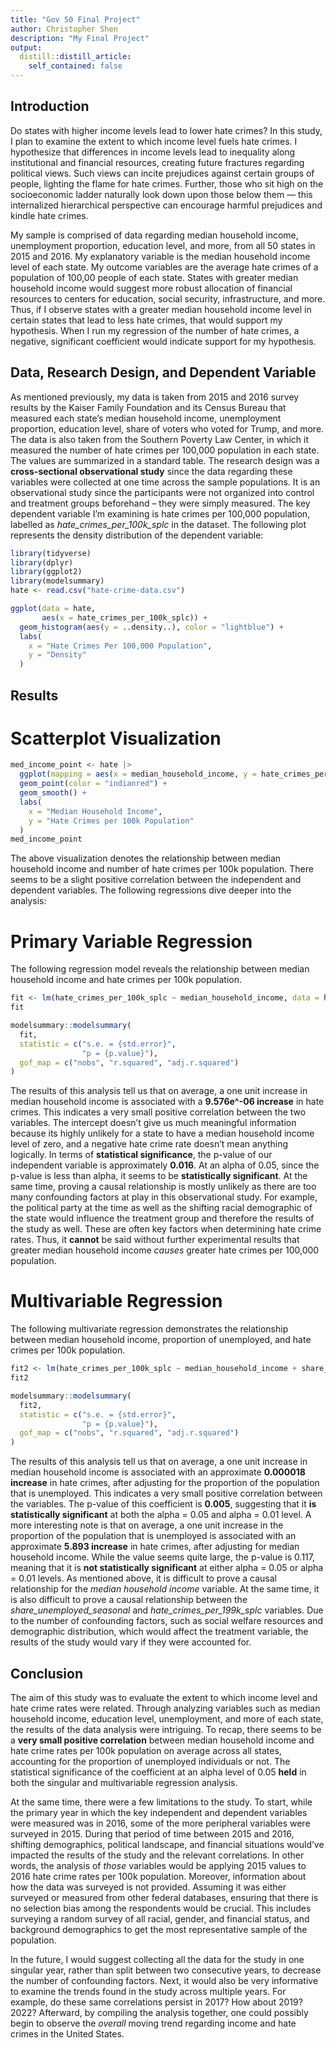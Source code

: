 ```yaml
---
title: "Gov 50 Final Project"
author: Christopher Shen
description: "My Final Project"
output:
  distill::distill_article:
    self_contained: false
---
```

## Introduction

Do states with higher income levels lead to lower hate crimes? In this study, I plan to examine the extent to which income level fuels hate crimes. I hypothesize that differences in income levels lead to inequality along institutional and financial resources, creating future fractures regarding political views. Such views can incite prejudices against certain groups of people, lighting the flame for hate crimes. Further, those who sit high on the socioeconomic ladder naturally look down upon those below them — this internalized hierarchical perspective can encourage harmful prejudices and kindle hate crimes. 

My sample is comprised of data regarding median household income, unemployment proportion, education level, and more, from all 50 states in 2015 and 2016. My explanatory variable is the median household income level of each state. My outcome variables are the average hate crimes of a population of 100,00 people of each state. States with greater median household income would suggest more robust allocation of financial resources to centers for education, social security, infrastructure, and more. Thus, if I observe states with a greater median household income level in certain states that lead to less hate crimes, that would support my hypothesis. When I run my regression of the number of hate crimes, a negative, significant coefficient would indicate support for my hypothesis.

## Data, Research Design, and Dependent Variable

As mentioned previously, my data is taken from 2015 and 2016 survey results by the Kaiser Family Foundation and its Census Bureau that measured each state's median household income, unemployment proportion, education level, share of voters who voted for Trump, and more. The data is also taken from the Southern Poverty Law Center, in which it measured the number of hate crimes per 100,000 population in each state. The values are summarized in a standard table. The research design was a **cross-sectional observational study** since the data regarding these variables were collected at one time across the sample populations. It is an observational study since the participants were not organized into control and treatment groups beforehand -- they were simply measured. The key dependent variable I'm examining is hate crimes per 100,000 population, labelled as *hate_crimes_per_100k_splc* in the dataset. The following plot represents the density distribution of the dependent variable:

```r
library(tidyverse)
library(dplyr)
library(ggplot2)
library(modelsummary)
hate <- read.csv("hate-crime-data.csv")

ggplot(data = hate,
       aes(x = hate_crimes_per_100k_splc)) +
  geom_histogram(aes(y = ..density..), color = "lightblue") +
  labs(
    x = "Hate Crimes Per 100,000 Population",
    y = "Density"
  )
```
## Results

# Scatterplot Visualization

```r
med_income_point <- hate |>
  ggplot(mapping = aes(x = median_household_income, y = hate_crimes_per_100k_splc)) +
  geom_point(color = "indianred") +
  geom_smooth() +
  labs(
    x = "Median Household Income",
    y = "Hate Crimes per 100k Population"
  )
med_income_point

```
The above visualization denotes the relationship between median household income and number of hate crimes per 100k population. There seems to be a slight positive correlation between the independent and dependent variables. The following regressions dive deeper into the analysis:

# Primary Variable Regression 

The following regression model reveals the relationship between median household income and hate crimes per 100k population.

```r
fit <- lm(hate_crimes_per_100k_splc ~ median_household_income, data = hate)
fit
```
```r
modelsummary::modelsummary(
  fit,
  statistic = c("s.e. = {std.error}",
                "p = {p.value}"),
  gof_map = c("nobs", "r.squared", "adj.r.squared")
)
```
The results of this analysis tell us that on average, a one unit increase in median household income is associated with a **9.576e^-06 increase** in hate crimes. This indicates a very small positive correlation between the two variables. The intercept doesn't give us much meaningful information because its highly unlikely for a state to have a median household income level of zero, and a negative hate crime rate doesn't mean anything logically. In terms of **statistical significance**, the p-value of our independent variable is approximately **0.016**. At an alpha of 0.05, since the p-value is less than alpha, it seems to be **statistically significant**. At the same time, proving a causal relationship is mostly unlikely as there are too many confounding factors at play in this observational study. For example, the political party at the time as well as the shifting racial demographic of the state would influence the treatment group and therefore the results of the study as well. These are often key factors when determining hate crime rates. Thus, it **cannot** be said without further experimental results that greater median household income *causes* greater hate crimes per 100,000 population.

# Multivariable Regression

The following multivariate regression demonstrates the relationship between median household income, proportion of unemployed, and hate crimes per 100k population.

```r
fit2 <- lm(hate_crimes_per_100k_splc ~ median_household_income + share_unemployed_seasonal, data = hate)
fit2
```
```r
modelsummary::modelsummary(
  fit2,
  statistic = c("s.e. = {std.error}",
                "p = {p.value}"),
  gof_map = c("nobs", "r.squared", "adj.r.squared")
)
```
The results of this analysis tell us that on average, a one unit increase in median household income is associated with an approximate **0.000018 increase** in hate crimes, after adjusting for the proportion of the population that is unemployed. This indicates a very small positive correlation between the variables. The p-value of this coefficient is **0.005**, suggesting that it **is statistically significant** at both the alpha = 0.05 and alpha = 0.01 level. A more interesting note is that on average, a one unit increase in the proportion of the population that is unemployed is associated with an approximate **5.893 increase** in hate crimes, after adjusting for median household income. While the value seems quite large, the p-value is 0.117, meaning that it is **not statistically significant** at either alpha = 0.05 or alpha = 0.01 levels. As mentioned above, it is difficult to prove a causal relationship for the *median household income* variable. At the same time, it is also difficult to prove a causal relationship between the *share_unemployed_seasonal* and *hate_crimes_per_199k_splc* variables. Due to the number of confounding factors, such as social welfare resources and demographic distribution, which would affect the treatment variable, the results of the study would vary if they were accounted for.

## Conclusion

The aim of this study was to evaluate the extent to which income level and hate crime rates were related. Through analyzing variables such as median household income, education level, unemployment, and more of each state, the results of the data analysis were intriguing. To recap, there seems to be a **very small positive correlation** between median household income and hate crime rates per 100k population on average across all states, accounting for the proportion of unemployed individuals or not. The statistical significance of the coefficient at an alpha level of 0.05 **held** in both the singular and multivariable regression analysis. 

At the same time, there were a few limitations to the study. To start, while the primary year in which the key independent and dependent variables were measured was in 2016, some of the more peripheral variables were surveyed in 2015. During that period of time between 2015 and 2016, shifting demographics, political landscape, and financial situations would've impacted the results of the study and the relevant correlations. In other words, the analysis of *those* variables would be applying 2015 values to 2016 hate crime rates per 100k population. Moreover, information about how the data was surveyed is not provided. Assuming it was either surveyed or measured from other federal databases, ensuring that there is no selection bias among the respondents would be crucial. This includes surveying a random survey of all racial, gender, and financial status, and background demographics to get the most representative sample of the population.  

In the future, I would suggest collecting all the data for the study in one singular year, rather than split between two consecutive years, to decrease the number of confounding factors. Next, it would also be very informative to examine the trends found in the study across multiple years. For example, do these same correlations persist in 2017? How about 2019? 2022? Afterward, by compiling the analysis together, one could possibly begin to observe the *overall* moving trend regarding income and hate crimes in the United States.




